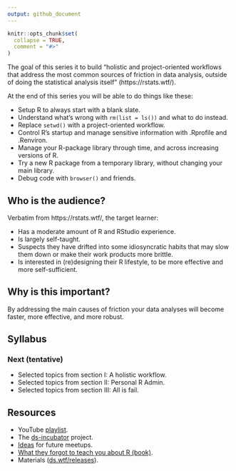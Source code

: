 ```yaml
---
output: github_document
---
```


```r
knitr::opts_chunk$set(
  collapse = TRUE,
  comment = "#>"
)
```

The goal of this series it to build "holistic and project-oriented workflows
that address the most common sources of friction in data analysis, outside of
doing the statistical analysis itself" (https://rstats.wtf/).

At the end of this series you will be able to do things like these:

* Setup R to always start with a blank slate.
* Understand what's wrong with `rm(list = ls())` and what to do instead.
* Replace `setwd()` with a project-oriented workflow.
* Control R's startup and manage sensitive information with .Rprofile and .Renviron.
* Manage your R-package library through time, and across increasing versions of R.
* Try a new R package from a temporary library, without changing your main library.
* Debug code with `browser()` and friends.

## Who is the audience?

Verbatim from https://rstats.wtf/, the target learner:

* Has a moderate amount of R and RStudio experience.
* Is largely self-taught.
* Suspects they have drifted into some idiosyncratic habits that may slow them
down or make their work products more brittle.
* Is interested in (re)designing their R lifestyle, to be more effective and
more self-sufficient.

## Why is this important?

By addressing the main causes of friction your data analyses will become faster,
more effective, and more robust.

## Syllabus

### Next (tentative)

* Selected topics from section I: A holistic workflow.
* Selected topics from section II: Personal R Admin.
* Selected topics from section III: All is fail.

## Resources

* YouTube [playlist](https://bit.ly/ds-incubator-videos).
* The
[ds-incubator](https://github.com/2DegreesInvesting/ds-incubator#ds-incubator)
project.
* [Ideas](https://bit.ly/dsi-ideas) for future meetups.
* [What they forgot to teach you about R (book)](https://rstats.wtf/).
* Materials
([ds.wtf/releases](https://github.com/2DegreesInvesting/ds.wtf/releases)).
